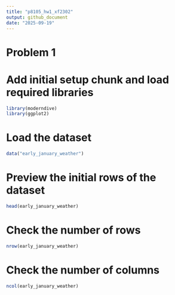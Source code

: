 ```yaml
---
title: "p8105_hw1_xf2302"
output: github_document
date: "2025-09-19"
---
```

# Problem 1
# Add initial setup chunk and load required libraries
```r
library(moderndive)
library(ggplot2)
```
# Load the dataset
```r
data("early_january_weather")
```
# Preview the initial rows of the dataset
```r
head(early_january_weather)
```
# Check the number of rows
```r
nrow(early_january_weather)
```
# Check the number of columns
```r
ncol(early_january_weather)
```


